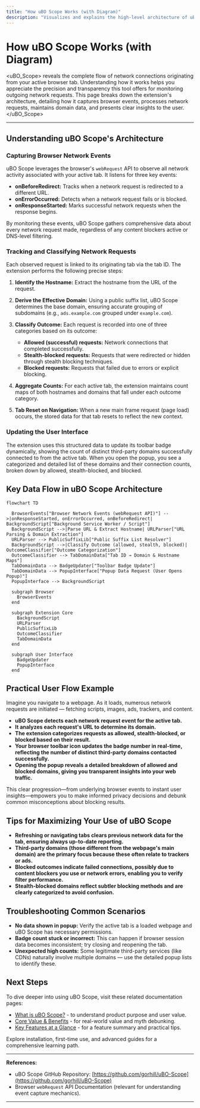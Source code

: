 ```yaml
---
title: "How uBO Scope Works (with Diagram)"
description: "Visualizes and explains the high-level architecture of uBO Scope, detailing how browser events are captured, how network requests are tracked, and how domain information is displayed to the user. Includes a simple mermaid diagram to illustrate data flow."
---
```


# How uBO Scope Works (with Diagram)

<uBO_Scope>
reveals the complete flow of network connections originating from your active browser tab. Understanding how it works helps you appreciate the precision and transparency this tool offers for monitoring outgoing network requests. This page breaks down the extension's architecture, detailing how it captures browser events, processes network requests, maintains domain data, and presents clear insights to the user.
</uBO_Scope>

---

## Understanding uBO Scope's Architecture

### Capturing Browser Network Events

uBO Scope leverages the browser's `webRequest` API to observe all network activity associated with your active tab. It listens for three key events:

- **onBeforeRedirect:** Tracks when a network request is redirected to a different URL.
- **onErrorOccurred:** Detects when a network request fails or is blocked.
- **onResponseStarted:** Marks successful network requests when the response begins.

By monitoring these events, uBO Scope gathers comprehensive data about every network request made, regardless of any content blockers active or DNS-level filtering.

### Tracking and Classifying Network Requests

Each observed request is linked to its originating tab via the tab ID. The extension performs the following precise steps:

1. **Identify the Hostname:** Extract the hostname from the URL of the request.
2. **Derive the Effective Domain:** Using a public suffix list, uBO Scope determines the base domain, ensuring accurate grouping of subdomains (e.g., `ads.example.com` grouped under `example.com`).
3. **Classify Outcome:** Each request is recorded into one of three categories based on its outcome:
   - **Allowed (successful) requests:** Network connections that completed successfully.
   - **Stealth-blocked requests:** Requests that were redirected or hidden through stealth blocking techniques.
   - **Blocked requests:** Requests that failed due to errors or explicit blocking.

4. **Aggregate Counts:** For each active tab, the extension maintains count maps of both hostnames and domains that fall under each outcome category.

5. **Tab Reset on Navigation:** When a new main frame request (page load) occurs, the stored data for that tab resets to reflect the new context.

### Updating the User Interface

The extension uses this structured data to update its toolbar badge dynamically, showing the count of distinct third-party domains successfully connected to from the active tab. When you open the popup, you see a categorized and detailed list of these domains and their connection counts, broken down by allowed, stealth-blocked, and blocked.


## Key Data Flow in uBO Scope Architecture

```mermaid
flowchart TD

  BrowserEvents["Browser Network Events (webRequest API)"] -->|onResponseStarted, onErrorOccurred, onBeforeRedirect| BackgroundScript["Background Service Worker / Script"]
  BackgroundScript -->|Parse URL & Extract Hostname| URLParser["URL Parsing & Domain Extraction"]
  URLParser --> PublicSuffixLib["Public Suffix List Resolver"]
  BackgroundScript -->|Classify Outcome (allowed, stealth, blocked)| OutcomeClassifier["Outcome Categorization"]
  OutcomeClassifier --> TabDomainData["Tab ID → Domain & Hostname Maps"]
  TabDomainData --> BadgeUpdater["Toolbar Badge Update"]
  TabDomainData --> PopupInterface["Popup Data Request (User Opens Popup)"]
  PopupInterface --> BackgroundScript

  subgraph Browser
    BrowserEvents
  end

  subgraph Extension Core
    BackgroundScript
    URLParser
    PublicSuffixLib
    OutcomeClassifier
    TabDomainData
  end

  subgraph User Interface
    BadgeUpdater
    PopupInterface
  end

```

## Practical User Flow Example

Imagine you navigate to a webpage. As it loads, numerous network requests are initiated — fetching scripts, images, ads, trackers, and content.

- **uBO Scope detects each network request event for the active tab.**
- **It analyzes each request's URL to determine its domain.**
- **The extension categorizes requests as allowed, stealth-blocked, or blocked based on their result.**
- **Your browser toolbar icon updates the badge number in real-time, reflecting the number of distinct third-party domains contacted successfully.**
- **Opening the popup reveals a detailed breakdown of allowed and blocked domains, giving you transparent insights into your web traffic.**

This clear progression—from underlying browser events to instant user insights—empowers you to make informed privacy decisions and debunk common misconceptions about blocking results.


## Tips for Maximizing Your Use of uBO Scope

- **Refreshing or navigating tabs clears previous network data for the tab, ensuring always up-to-date reporting.**
- **Third-party domains (those different from the webpage's main domain) are the primary focus because these often relate to trackers or ads.**
- **Blocked outcomes indicate failed connections, possibly due to content blockers you use or network errors, enabling you to verify filter performance.**
- **Stealth-blocked domains reflect subtler blocking methods and are clearly categorized to avoid confusion.**


## Troubleshooting Common Scenarios

- **No data shown in popup:** Verify the active tab is a loaded webpage and uBO Scope has necessary permissions.
- **Badge count stuck or incorrect:** This can happen if browser session data becomes inconsistent; try closing and reopening the tab.
- **Unexpected high counts:** Some legitimate third-party services (like CDNs) naturally involve multiple domains — use the detailed popup lists to identify these.


## Next Steps

To dive deeper into using uBO Scope, visit these related documentation pages:

- [What is uBO Scope?](/overview/intro-product-value/product-introduction) - to understand product purpose and user value.
- [Core Value & Benefits](/overview/intro-product-value/value-proposition) - for real-world value and myth debunking.
- [Key Features at a Glance](/overview/intro-product-value/quick-feature-overview) - for a feature summary and practical tips.

Explore installation, first-time use, and advanced guides for a comprehensive learning path.


---

**References:**
- uBO Scope GitHub Repository: [https://github.com/gorhill/uBO-Scope](https://github.com/gorhill/uBO-Scope)
- Browser `webRequest` API Documentation (relevant for understanding event capture mechanics).

---